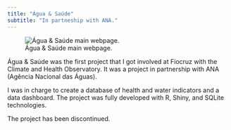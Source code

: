 ```yaml
---
title: "Água & Saúde"
subtitle: "In partneship with ANA."
---
```


![Água & Saúde main webpage.](images/aguasaude-1400.webp){fig-align="center"}

Água & Saúde was the first project that I got involved at Fiocruz with the Climate and Health Observatory. It was a project in partnership with ANA (Agência Nacional das Águas).

I was in charge to create a database of health and water indicators and a data dashboard. The project was fully developed with R, Shiny, and SQLite technologies.

The project has been discontinued.

